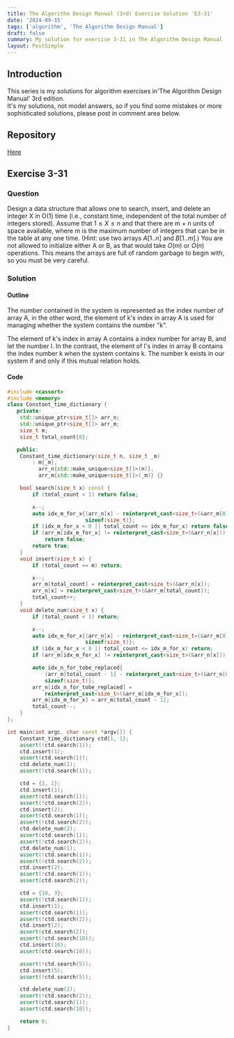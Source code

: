 ```yaml
---
title: The Algorithm Design Manual (3rd) Exercise Solution 'E3-31'
date: '2024-09-15'
tags: ['algorithm', 'The Algorithm Design Manual']
draft: false
summary: My solution for exercise 3-31 in The Algorithm Design Manual
layout: PostSimple
---
```


<TOCInline toc={props.toc} toHeading={4} asDisclosure={true} />

## Introduction

This series is my solutions for algorithm exercises in'The Algorithm Design Manual' 3rd edition.  
It's my solutions, not model answers, so if you find some mistakes or more sophisticated solutions, please post in comment area below.

## Repository

[Here](https://github.com/dede-20191130/tadm-solutions)

## Exercise 3-31

### Question

Design a data structure that allows one to search, insert, and delete an
integer X in O(1) time (i.e., constant time, independent of the total number of
integers stored). Assume that $1 ≤ X ≤ n$ and that there are m + n units of
space available, where m is the maximum number of integers that can be in the
table at any one time. (Hint: use two arrays $A[1..n]$ and $B[1..m]$.) You are not
allowed to initialize either A or B, as that would take $O(m)$ or $O(n)$ operations.
This means the arrays are full of random garbage to begin with, so you must be
very careful.

### Solution

#### Outline

The number contained in the system is represented as the index number of array A, in the other word, the element of k's index in array A is used for managing whether the system contains the number "k".

The element of k's index in array A contains a index number for array B, and let the number l. In the contrast, the element of l's index in array B contains the index number k when the system contains k. The number k exists in our system if and only if this mutual relation holds.

#### Code

```cpp
#include <cassert>
#include <memory>
class Constant_time_dictionary {
   private:
    std::unique_ptr<size_t[]> arr_n;
    std::unique_ptr<size_t[]> arr_m;
    size_t m;
    size_t total_count{0};

   public:
    Constant_time_dictionary(size_t n, size_t _m)
        : m{_m},
          arr_n{std::make_unique<size_t[]>(n)},
          arr_m{std::make_unique<size_t[]>(_m)} {}

    bool search(size_t x) const {
        if (total_count < 1) return false;

        x--;
        auto idx_m_for_x{(arr_n[x] - reinterpret_cast<size_t>(&arr_m[0])) /
                         sizeof(size_t)};
        if (idx_m_for_x < 0 || total_count <= idx_m_for_x) return false;
        if (arr_m[idx_m_for_x] != reinterpret_cast<size_t>(&arr_n[x]))
            return false;
        return true;
    }
    void insert(size_t x) {
        if (total_count == m) return;

        x--;
        arr_m[total_count] = reinterpret_cast<size_t>(&arr_n[x]);
        arr_n[x] = reinterpret_cast<size_t>(&arr_m[total_count]);
        total_count++;
    }
    void delete_num(size_t x) {
        if (total_count < 1) return;

        x--;
        auto idx_m_for_x{(arr_n[x] - reinterpret_cast<size_t>(&arr_m[0])) /
                         sizeof(size_t)};
        if (idx_m_for_x < 0 || total_count <= idx_m_for_x) return;
        if (arr_m[idx_m_for_x] != reinterpret_cast<size_t>(&arr_n[x])) return;

        auto idx_n_for_tobe_replaced{
            (arr_m[total_count - 1] - reinterpret_cast<size_t>(&arr_n[0])) /
            sizeof(size_t)};
        arr_n[idx_n_for_tobe_replaced] =
            reinterpret_cast<size_t>(&arr_m[idx_m_for_x]);
        arr_m[idx_m_for_x] = arr_m[total_count - 1];
        total_count--;
    }
};

int main(int argc, char const *argv[]) {
    Constant_time_dictionary ctd{1, 1};
    assert(!ctd.search(1));
    ctd.insert(1);
    assert(ctd.search(1));
    ctd.delete_num(1);
    assert(!ctd.search(1));

    ctd = {2, 1};
    ctd.insert(1);
    assert(ctd.search(1));
    assert(!ctd.search(2));
    ctd.insert(2);
    assert(ctd.search(1));
    assert(!ctd.search(2));
    ctd.delete_num(2);
    assert(ctd.search(1));
    assert(!ctd.search(2));
    ctd.delete_num(1);
    assert(!ctd.search(1));
    assert(!ctd.search(2));
    ctd.insert(2);
    assert(!ctd.search(1));
    assert(ctd.search(2));

    ctd = {10, 3};
    assert(!ctd.search(1));
    ctd.insert(1);
    assert(ctd.search(1));
    assert(!ctd.search(2));
    ctd.insert(2);
    assert(ctd.search(2));
    assert(!ctd.search(10));
    ctd.insert(10);
    assert(ctd.search(10));

    assert(!ctd.search(5));
    ctd.insert(5);
    assert(!ctd.search(5));

    ctd.delete_num(2);
    assert(!ctd.search(2));
    assert(ctd.search(1));
    assert(ctd.search(10));

    return 0;
}

```
